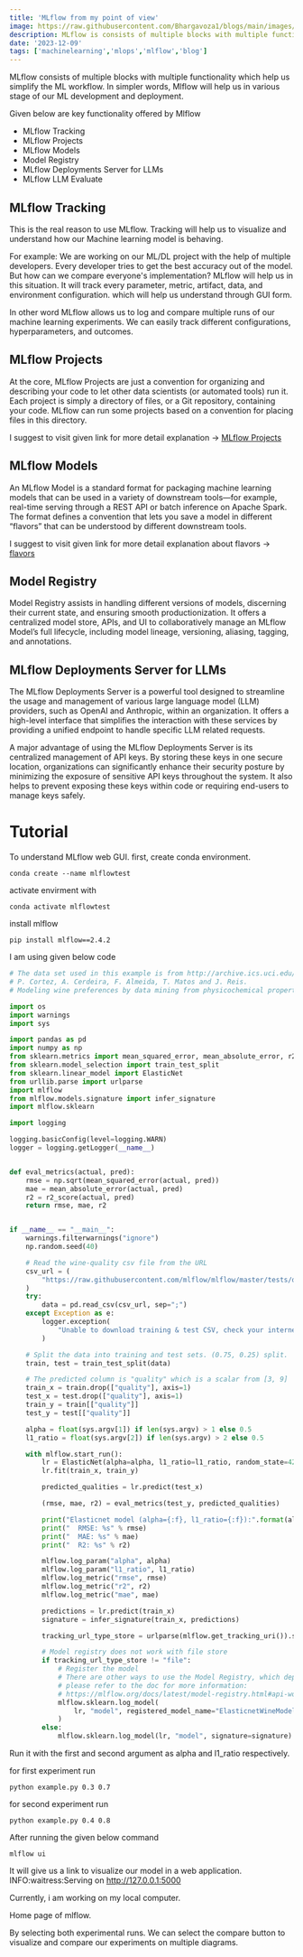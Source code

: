 ```yaml
---
title: 'MLflow from my point of view'
image: https://raw.githubusercontent.com/Bhargavoza1/blogs/main/images/mlflow.png
description: MLflow is consists of multiple blocks with multiple functionality which help us to simplifying the ML workflow.
date: '2023-12-09'
tags: ['machinelearning','mlops','mlflow','blog']
---
```



MLflow consists of multiple blocks with multiple functionality which help us simplify the ML workflow.
In simpler words, Mlflow will help us in various stage of our ML development and deployment.

Given below are key functionality offered by Mlflow

- MLflow Tracking
- MLflow Projects
- MLflow Models
- Model Registry
- MLflow Deployments Server for LLMs
- MLflow LLM Evaluate


## MLflow Tracking 
This is the real reason to use MLflow. Tracking will help us to visualize and understand how our Machine learning model is behaving. 

For example: We are working on our ML/DL project with the help of multiple developers. Every developer tries to get the best accuracy out of the model. But how can we compare everyone's implementation?
MLflow will help us in this situation. It will track every parameter, metric, artifact, data, and environment configuration. which will help us understand through GUI form.

In other word MLflow allows us to log and compare multiple runs of our machine learning experiments. We can easily track different configurations, hyperparameters, and outcomes.


## MLflow Projects
At the core, MLflow Projects are just a convention for organizing and describing your code to let other data scientists (or automated tools) run it. 
Each project is simply a directory of files, or a Git repository, containing your code. MLflow can run some projects based on a convention for placing files in this directory.

I suggest to visit given link for more detail explanation -> [MLflow Projects](https://mlflow.org/docs/latest/projects.html) 


## MLflow Models
An MLflow Model is a standard format for packaging machine learning models that can be used in a variety of downstream tools—for example, real-time serving through a REST API or batch inference on Apache Spark. 
The format defines a convention that lets you save a model in different “flavors” that can be understood by different downstream tools.

I suggest to visit given link for more detail explanation about flavors -> [flavors](https://mlflow.org/docs/latest/models.html#built-in-model-flavors) 


## Model Registry
Model Registry assists in handling different versions of models, discerning their current state, and ensuring smooth productionization. 
It offers a centralized model store, APIs, and UI to collaboratively manage an MLflow Model’s full lifecycle, including model lineage, versioning, aliasing, tagging, and annotations.

## MLflow Deployments Server for LLMs
The MLflow Deployments Server is a powerful tool designed to streamline the usage and management of various large language model (LLM) providers, such as OpenAI and Anthropic, within an organization. 
It offers a high-level interface that simplifies the interaction with these services by providing a unified endpoint to handle specific LLM related requests.

A major advantage of using the MLflow Deployments Server is its centralized management of API keys.
By storing these keys in one secure location, organizations can significantly enhance their security posture by minimizing the exposure of sensitive API keys throughout the system. 
It also helps to prevent exposing these keys within code or requiring end-users to manage keys safely.


# Tutorial
To understand MLflow web GUI. first, create conda environment.

```conda
conda create --name mlflowtest
```

activate envirment with 
``` conda
conda activate mlflowtest
```

install mlflow
```
pip install mlflow==2.4.2
```


I am using given below code 

```python
# The data set used in this example is from http://archive.ics.uci.edu/ml/datasets/Wine+Quality
# P. Cortez, A. Cerdeira, F. Almeida, T. Matos and J. Reis.
# Modeling wine preferences by data mining from physicochemical properties. In Decision Support Systems, Elsevier, 47(4):547-553, 2009.

import os
import warnings
import sys

import pandas as pd
import numpy as np
from sklearn.metrics import mean_squared_error, mean_absolute_error, r2_score
from sklearn.model_selection import train_test_split
from sklearn.linear_model import ElasticNet
from urllib.parse import urlparse
import mlflow
from mlflow.models.signature import infer_signature
import mlflow.sklearn

import logging

logging.basicConfig(level=logging.WARN)
logger = logging.getLogger(__name__)


def eval_metrics(actual, pred):
    rmse = np.sqrt(mean_squared_error(actual, pred))
    mae = mean_absolute_error(actual, pred)
    r2 = r2_score(actual, pred)
    return rmse, mae, r2


if __name__ == "__main__":
    warnings.filterwarnings("ignore")
    np.random.seed(40)

    # Read the wine-quality csv file from the URL
    csv_url = (
        "https://raw.githubusercontent.com/mlflow/mlflow/master/tests/datasets/winequality-red.csv"
    )
    try:
        data = pd.read_csv(csv_url, sep=";")
    except Exception as e:
        logger.exception(
            "Unable to download training & test CSV, check your internet connection. Error: %s", e
        )

    # Split the data into training and test sets. (0.75, 0.25) split.
    train, test = train_test_split(data)

    # The predicted column is "quality" which is a scalar from [3, 9]
    train_x = train.drop(["quality"], axis=1)
    test_x = test.drop(["quality"], axis=1)
    train_y = train[["quality"]]
    test_y = test[["quality"]]

    alpha = float(sys.argv[1]) if len(sys.argv) > 1 else 0.5
    l1_ratio = float(sys.argv[2]) if len(sys.argv) > 2 else 0.5

    with mlflow.start_run():
        lr = ElasticNet(alpha=alpha, l1_ratio=l1_ratio, random_state=42)
        lr.fit(train_x, train_y)

        predicted_qualities = lr.predict(test_x)

        (rmse, mae, r2) = eval_metrics(test_y, predicted_qualities)

        print("Elasticnet model (alpha={:f}, l1_ratio={:f}):".format(alpha, l1_ratio))
        print("  RMSE: %s" % rmse)
        print("  MAE: %s" % mae)
        print("  R2: %s" % r2)

        mlflow.log_param("alpha", alpha)
        mlflow.log_param("l1_ratio", l1_ratio)
        mlflow.log_metric("rmse", rmse)
        mlflow.log_metric("r2", r2)
        mlflow.log_metric("mae", mae)

        predictions = lr.predict(train_x)
        signature = infer_signature(train_x, predictions)

        tracking_url_type_store = urlparse(mlflow.get_tracking_uri()).scheme

        # Model registry does not work with file store
        if tracking_url_type_store != "file":
            # Register the model
            # There are other ways to use the Model Registry, which depends on the use case,
            # please refer to the doc for more information:
            # https://mlflow.org/docs/latest/model-registry.html#api-workflow
            mlflow.sklearn.log_model(
                lr, "model", registered_model_name="ElasticnetWineModel", signature=signature
            )
        else:
            mlflow.sklearn.log_model(lr, "model", signature=signature)
```


Run it with the first and second argument as alpha and l1_ratio respectively.

for first experiment run
```
python example.py 0.3 0.7
```

for second experiment run
```
python example.py 0.4 0.8
```

After running the given below command 

```
mlflow ui
```

It will give us a link to visualize our model in a web application. 
INFO:waitress:Serving on http://127.0.0.1:5000

Currently, i am working on my local computer.

Home page of mlflow. 
<CustomImage src="https://raw.githubusercontent.com/Bhargavoza1/blogs/main/images/mlflowcompare.png" alt="mlflow home page" />


By selecting both experimental runs. 
We can select the compare button to visualize and compare our experiments on multiple diagrams.
<CustomImage src="https://raw.githubusercontent.com/Bhargavoza1/blogs/main/images/mlflowcompare2.png" alt="mlflow home page" />

